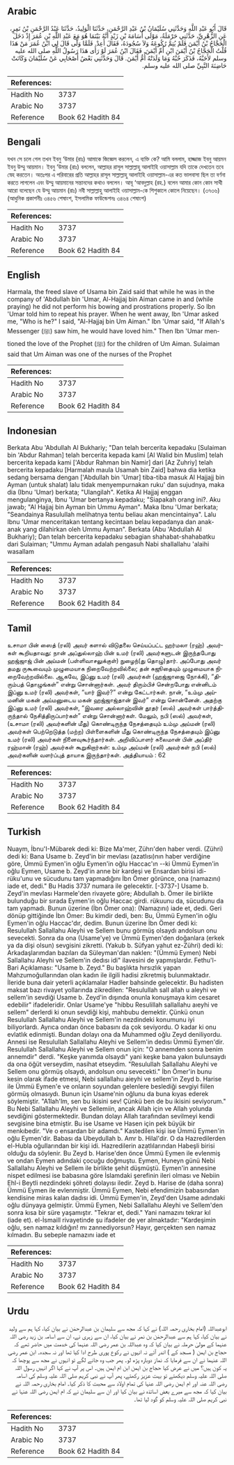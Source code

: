 ## Arabic


<div dir="rtl" lang="ar" style={{fontSize:'larger',backgroundColor:'#f8f9fa',padding:20}}>
قَالَ أَبُو عَبْدِ اللَّهِ وَحَدَّثَنِي سُلَيْمَانُ بْنُ عَبْدِ الرَّحْمَنِ، حَدَّثَنَا الْوَلِيدُ، حَدَّثَنَا عَبْدُ الرَّحْمَنِ بْنُ نَمِرٍ، عَنِ الزُّهْرِيِّ، حَدَّثَنِي حَرْمَلَةُ، مَوْلَى أُسَامَةَ بْنِ زَيْدٍ أَنَّهُ بَيْنَمَا هُوَ مَعَ عَبْدِ اللَّهِ بْنِ عُمَرَ إِذْ دَخَلَ الْحَجَّاجُ بْنُ أَيْمَنَ فَلَمْ يُتِمَّ رُكُوعَهُ وَلاَ سُجُودَهُ، فَقَالَ أَعِدْ‏.‏ فَلَمَّا وَلَّى قَالَ لِي ابْنُ عُمَرَ مَنْ هَذَا قُلْتُ الْحَجَّاجُ بْنُ أَيْمَنَ ابْنِ أُمِّ أَيْمَنَ‏.‏ فَقَالَ ابْنُ عُمَرَ لَوْ رَأَى هَذَا رَسُولُ اللَّهِ صلى الله عليه وسلم لأَحَبَّهُ، فَذَكَرَ حُبَّهُ وَمَا وَلَدَتْهُ أُمُّ أَيْمَنَ‏.‏ قَالَ وَحَدَّثَنِي بَعْضُ أَصْحَابِي عَنْ سُلَيْمَانَ وَكَانَتْ حَاضِنَةَ النَّبِيِّ صلى الله عليه وسلم‏.‏
</div>
<div style={{backgroundColor:'#f8f9fa',padding:20, marginBottom: 10}}><table> <thead> <tr> <th>References:</th> <th></th> </tr> </thead> <tbody><tr><td>Hadith No</td><td>3737</td></tr><tr><td>Arabic No</td><td>3737</td></tr><tr><td>Reference</td><td>Book 62 Hadith 84</td></tr></tbody></table></div>

## Bengali


<div dir="ltr" lang="bn" style={{fontSize:'larger',backgroundColor:'#f8f9fa',padding:20}}>
যখন সে চলে গেল তখন ইবনু ‘উমার (রাঃ) আমাকে জিজ্ঞেস করলেন, এ ব্যক্তি কে? আমি বললাম, হাজ্জাজ ইবনু আয়মন ইবনু উম্মু আয়মান। ইবনু ‘উমার (রাঃ) বললেন, আল্লাহর রাসূল সাল্লাল্লাহু আলাইহি ওয়াসাল্লাম যদি তাকে দেখতেন তবে স্নেহ করতেন। অতঃপর এ পরিবারের প্রতি আল্লাহর রাসূল সাল্লাল্লাহু আলাইহি ওয়াসাল্লাম-এর কত ভালবাসা ছিল তা বর্ণনা করতে লাগলেন এবং উম্মু আয়মানের সন্তানদের কথাও বললেন। আবূ ‘আবদুল্লাহ (রহ.) বলেন আমার কোন কোন সাথী আরো বলেছেন যে উম্মু আয়মান (রাঃ) নবী সাল্লাল্লাহু আলাইহি ওয়াসাল্লাম-কে শিশুকালে কোলে নিয়েছেন। (৩৭৩৬) (আধুনিক প্রকাশনীঃ ৩৪৫৬ শেষাংশ, ইসলামিক ফাউন্ডেশনঃ ৩৪৬৪ শেষাংশ)
</div>
<div style={{backgroundColor:'#f8f9fa',padding:20, marginBottom: 10}}><table> <thead> <tr> <th>References:</th> <th></th> </tr> </thead> <tbody><tr><td>Hadith No</td><td>3737</td></tr><tr><td>Arabic No</td><td>3737</td></tr><tr><td>Reference</td><td>Book 62 Hadith 84</td></tr></tbody></table></div>

## English


<div dir="ltr" lang="en" style={{fontSize:'larger',backgroundColor:'#f8f9fa',padding:20}}>
Harmala, the freed slave of Usama bin Zaid said that while he was in the company of 'Abdullah bin 'Umar, Al-Hajjaj bin Aiman came in and (while praying) he did not perform his bowing and prostrations properly. So Ibn 'Umar told him to repeat his prayer. When he went away, Ibn 'Umar asked me, "Who is he?" I said, "Al-Hajjaj bin Um Aiman." Ibn 'Umar said, "If Allah's Messenger (ﷺ) saw him, he would have loved him." Then Ibn 'Umar mentioned the love of the Prophet (ﷺ) for the children of Um Aiman. Sulaiman said that Um Aiman was one of the nurses of the Prophet
</div>
<div style={{backgroundColor:'#f8f9fa',padding:20, marginBottom: 10}}><table> <thead> <tr> <th>References:</th> <th></th> </tr> </thead> <tbody><tr><td>Hadith No</td><td>3737</td></tr><tr><td>Arabic No</td><td>3737</td></tr><tr><td>Reference</td><td>Book 62 Hadith 84</td></tr></tbody></table></div>

## Indonesian


<div dir="ltr" lang="id" style={{fontSize:'larger',backgroundColor:'#f8f9fa',padding:20}}>
Berkata Abu 'Abdullah Al Bukhariy; "Dan telah bercerita kepadaku [Sulaiman bin 'Abdur Rahman] telah bercerita kepada kami [Al Walid bin Muslim] telah bercerita kepada kami ['Abdur Rahman bin Namir] dari [Az Zuhriy] telah bercerita kepadaku [Harmalah maula Usamah bin Zaid] bahwa dia ketika sedang bersama dengan ['Abdullah bin 'Umar] tiba-tiba masuk Al Hajjajj bin Ayman (untuk shalat) lalu tidak menyempurnakan ruku' dan sujudnya, maka dia (Ibnu 'Umar) berkata; "Ulangilah". Ketika Al Hajjaj enggan mengulanginya, Ibnu 'Umar bertanya kepadaku; "Siapakah orang ini?. Aku jawab; "Al Hajjaj bin Ayman bin Ummu Ayman". Maka Ibnu 'Umar berkata; "Seandainya Rasulullah melihatnya tentu beliau akan mencintainya". Lalu Ibnu 'Umar menceritakan tentang kecintaan belau kepadanya dan anak-anak yang dilahirkan oleh Ummu Ayman". Berkata (Abu 'Abdullah Al Bukhariy); Dan telah bercerita kepadaku sebagian shahabat-shahabatku dari Sulaiman; "Ummu Ayman adalah pengasuh Nabi shallallahu 'alaihi wasallam
</div>
<div style={{backgroundColor:'#f8f9fa',padding:20, marginBottom: 10}}><table> <thead> <tr> <th>References:</th> <th></th> </tr> </thead> <tbody><tr><td>Hadith No</td><td>3737</td></tr><tr><td>Arabic No</td><td>3737</td></tr><tr><td>Reference</td><td>Book 62 Hadith 84</td></tr></tbody></table></div>

## Tamil


<div dir="ltr" lang="ta" style={{fontSize:'larger',backgroundColor:'#f8f9fa',padding:20}}>
உசாமா பின் ஸைத் (ரலி) அவர் களால் விடுதலை செய்யப்பட்ட ஹர்மலா (ரஹ்) அவர்கள் கூறியதாவது: நான் அப்துல்லாஹ் பின் உமர் (ரலி) அவர்களுடன் இருந்தபோது ஹஜ்ஜாஜ் பின் அய்மன் (பள்ளிவாசலுக்குள்) நுழைந்(து தொழு)தார். அப்போது அவர் தமது ருகூவையும் முழுமையாக நிறைவேற்றவில்லை; தன் சுஜூதையும் முழுமையாக நிறைவேற்றவில்லை. ஆகவே, இப்னு உமர் (ரலி) அவர்கள் (ஹஜ்ஜாஜை நோக்கி), “திரும்பத் தொழுங்கள்” என்று சொன்னார்கள். அவர் திரும்பிச் சென்றபோது என்னிடம் இப்னு உமர் (ரலி) அவர்கள், “யார் இவர்?” என்று கேட்டார்கள். நான், “உம்மு அய்மனின் மகன் அய்மனுடைய மகன் ஹஜ்ஜாஜ்தான் இவர்” என்று சொன்னேன். அதற்கு இப்னு உமர் (ரலி) அவர்கள், “இவரை அல்லாஹ்வின் தூதர் (ஸல்) அவர்கள் பார்த்திருந்தால் நேசித்திருப்பார்கள்” என்று சொன்னார்கள். மேலும், நபி (ஸல்) அவர்கள், (உசாமா (ரலி) அவர்களின் மீது) கொண்டிருந்த நேசத்தையும் உம்மு அய்மன் (ரலி) அவர்கள் பெற்றெடுத்த (மற்ற) பிள்ளைகளின் மீது கொண்டிருந்த நேசத்தையும் இப்னு உமர் (ரலி) அவர்கள் நினைவுகூர்ந்தார்கள். அறிவிப்பாளர் சுலைமான் பின் அப்திர் ரஹ்மான் (ரஹ்) அவர்கள் கூறுகிறார்கள்: உம்மு அய்மன் (ரலி) அவர்கள் நபி (ஸல்) அவர்களின் வளர்ப்புத் தாயாக இருந்தார்கள். அத்தியாயம் : 62
</div>
<div style={{backgroundColor:'#f8f9fa',padding:20, marginBottom: 10}}><table> <thead> <tr> <th>References:</th> <th></th> </tr> </thead> <tbody><tr><td>Hadith No</td><td>3737</td></tr><tr><td>Arabic No</td><td>3737</td></tr><tr><td>Reference</td><td>Book 62 Hadith 84</td></tr></tbody></table></div>

## Turkish


<div dir="ltr" lang="tr" style={{fontSize:'larger',backgroundColor:'#f8f9fa',padding:20}}>
Nuaym, İbnu'I-Mübarek dedi ki: Bize Ma'mer, Zührı'den haber verdi. (Zühri) dedi ki: Bana Usame b. Zeyd'in bir mevlası (azatlısı)nın haber verdiğine göre, Ümmü Eymen'in oğlu Eymen'in oğlu Haccac'ın --ki Ümmü Eymen'in oğlu Eymen, Usame b. Zeyd'in anne bir kardeşi ve Ensardan birisi idi- rüku'unu ve sücudunu tam yapmadığını İbn Ömer görünce, ona (namazını) iade et, dedi." Bu Hadis 3737 numara ile gelecektir. [-3737-] Usame b. Zeyd'in mevlası Harmele'den rivayete göre; Abdullah b. Ömer ile birlikte bulunduğu bir sırada Eymen'in oğlu Haccac girdi. rükuunu da, sücudunu da tam yapmadı. Bunun üzerine (İbn Ömer ona): (Namazını) iade et, dedi. Geri dönüp gittiğinde İbn Ömer: Bu kimdir dedi, ben: Bu, Ümmü Eymen'in oğlu Eymen'in oğlu Haccac'dır, dedim. Bunun üzerine İbn Ömer dedi ki: Resulullah Sallallahu Aleyhi ve Sellem bunu görmüş olsaydı andolsun onu sevecekti. Sonra da ona (Usame'ye) ve Ümmü Eymen'den doğanlara (erkek ya da dişi olsun) sevgisini zikretti. (Yakub b. Süfyan yahut ez-Zühri) dedi ki: Arkadaşlarımdan bazıları da Süleyman'dan naklen: "(Ümmü Eymen) Nebi Sallallahu Aleyhi ve Sellem'in dedısı idi" ilavesini de yapmışlardır. Fethu'l-Bari Açıklaması: "Usame b. Zeyd." Bu başlıkta hırsızlık yapan Mahzumoğullarından olan kadın ile ilgili hadisi zikretmiş bulunmaktadır. İleride buna dair yeterli açıklamalar Hadler bahsinde gelecektir. Bu hadisten maksat bazı rivayet yollarında zikredilen: "Resulullah salI allah u aleyhi ve sellem'in sevdiği Usame b. Zeyd'in dışında onunla konuşmaya kim cesaret edebilir" ifadeleridir. Onlar Usame'ye "hibbu Resulillah sallallahu aıeyhi ve sellem" derlerdi ki onun sevdiği kişi, mahbubu demektir. Çünkü onun Resulullah Sallallahu Aleyhi ve Sellem'in nezdindeki konumunu iyi biliyorlardı. Ayrıca ondan önce babasını da çok seviyordu. O kadar ki onu evlatlık edinmişti. Bundan dolayı ona da Muhammed oğlu Zeyd deniliyordu. Annesi ise Resulullah Sallallahu Aleyhi ve Sellem'in dedısı Ümmü Eymen'dir. Resulullah Sallallahu Aleyhi ve Sellem onun için: "O annemden sonra benim annemdir" derdi. "Keşke yanımda olsaydı" yani keşke bana yakın bulunsaydı da ona öğüt verseydim, nasihat etseydim. "Resulullah Sallallahu Aleyhi ve Sellem onu görmüş olsaydı, andolsun onu sevecekti." İbn Ömer'in bunu kesin olarak ifade etmesi, Nebi sallallahu aieyhi ve sellem'in Zeyd b. Harise ile Ümmü Eymen'e ve onların soyundan gelenlere beslediği sevgiyi fiilen görmüş olmasıydı. Bunun için Usame'nin oğlunu da buna kıyas ederek söylemiştir. "A1lah'lm, sen bu ikisini sev! Çünkü ben de bu ikisini seviyorum." Bu Nebi Sallallahu Aleyhi ve Sellemiin, ancak Allah için ve Allah yolunda sevdiğini göstermektedir. Bundan dolayı Allah tarafından sevilmeyi kendi sevgisine bina etmiştir. Bu ise Usame ve Hasen için pek büyük bir menkıbedir. "Ve o ensardan bir adamdı." Kastedilen kişi ise Ümmü Eymen'in oğlu Eymen'dir. Babası da Ubeydullah b. Amr b. Hilal'dir. O da Hazredilerden el-Hubla oğullarından bir kişi idi. Hazredilerin azatlılarından Habeşli birisi olduğu da söylenir. Bu Zeyd b. Harise'den önce Ümmü Eymen ile evlenmiş ve ondan Eymen adındaki çocuğu doğmuştu. Eymen, Huneyn günü Nebi Sallallahu Aleyhi ve Sellem ile birlikte şehit düşmüştü. Eymen'in annesine nispet edilmesi ise babasına göre İslamdaki şerefinin ileri olması ve Nebiin Ehl-i Beytli nezdindeki şöhreti dolayısı iledir. Zeyd b. Harise de (daha sonra) Ümmü Eymen ile evlenmiştir. Ümmü Eymen, Nebi efendimizin babasından kendisine miras kalan dadısı idi. Ümmü Eymen'in, Zeyd'den Usame adındaki oğlu dünyaya gelmiştir. Ümmü Eymen, Nebi Sallallahu Aleyhi ve Sellem'den sonra kısa bir süre yaşamıştır. "Tekrar et, dedi." Yani namazını tekrar kıl (iade et). el-İsmaill rivayetinde şu ifadeler de yer almaktadır: "Kardeşimin oğlu, sen namaz kıldığın! mı zannediyorsun? Hayır, gerçekten sen namaz kılmadın. Bu sebeple namazını iade et
</div>
<div style={{backgroundColor:'#f8f9fa',padding:20, marginBottom: 10}}><table> <thead> <tr> <th>References:</th> <th></th> </tr> </thead> <tbody><tr><td>Hadith No</td><td>3737</td></tr><tr><td>Arabic No</td><td>3737</td></tr><tr><td>Reference</td><td>Book 62 Hadith 84</td></tr></tbody></table></div>

## Urdu


<div dir="rtl" lang="ur" style={{fontSize:'larger',backgroundColor:'#f8f9fa',padding:20}}>
ابوعبداللہ (امام بخاری رحمہ اللہ) نے کہا کہ مجھ سے سلیمان بن عبدالرحمٰن نے بیان کیا، کہا ہم سے ولید نے بیان کیا، کہا ہم سے عبدالرحمٰن بن نمر نے بیان کیا، ان سے زہری نے، ان سے اسامہ بن زید رضی اللہ عنہما کے مولیٰ حرملہ نے بیان کیا کہ وہ عبداللہ بن عمر رضی اللہ عنہما کی خدمت میں حاضر تھے کہ حجاج بن ایمن ( مسجد کے ) اندر آئے نہ انہوں نے رکوع پوری طرح ادا کیا تھا اور نہ سجدہ۔ ابن عمر رضی اللہ عنہما نے ان سے فرمایا کہ نماز دوبارہ پڑھ لو۔ پھر جب وہ جانے لگے تو انہوں نے مجھ سے پوچھا کہ یہ کون ہیں؟ میں نے عرض کیا حجاج بن ایمن ابن ام ایمن ہیں۔ اس پر آپ نے کہا اگر انہیں رسول اللہ صلی اللہ علیہ وسلم دیکھتے تو بہت عزیز رکھتے، پھر آپ نے نبی کریم صلی اللہ علیہ وسلم کی اسامہ رضی اللہ عنہ اور ام ایمن رضی اللہ عنہا کی تمام اولاد سے محبت کا ذکر کیا۔ امام بخاری رحمہ اللہ نے بیان کیا کہ مجھ سے میرے بعض اساتذہ نے بیان کیا اور ان سے سلیمان نے کہ ام ایمن رضی اللہ عنہا نے نبی کریم صلی اللہ علیہ وسلم کو گود لیا تھا۔
</div>
<div style={{backgroundColor:'#f8f9fa',padding:20, marginBottom: 10}}><table> <thead> <tr> <th>References:</th> <th></th> </tr> </thead> <tbody><tr><td>Hadith No</td><td>3737</td></tr><tr><td>Arabic No</td><td>3737</td></tr><tr><td>Reference</td><td>Book 62 Hadith 84</td></tr></tbody></table></div>